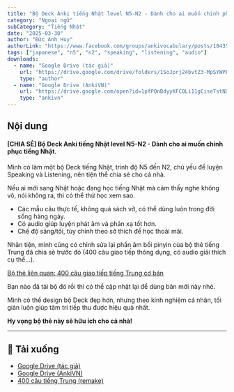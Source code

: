 ```yaml
---
title: "Bộ Deck Anki tiếng Nhật level N5-N2 - Dành cho ai muốn chinh phục tiếng Nhật"
category: "Ngoại ngữ"
subCategory: "Tiếng Nhật"
date: "2025-03-30"
author: "Đức Anh Huy"
authorLink: "https://www.facebook.com/groups/ankivocabulary/posts/1843550589737923/"
tags: ["japanese", "n5", "n2", "speaking", "listening", "audio"]
downloads:
  - name: "Google Drive (tác giả)"
    url: "https://drive.google.com/drive/folders/1SoJprj24bvtZ3-MpSYWPEl4C9ehtr0NS"
    type: "author"
  - name: "Google Drive (AnkiVN)"
    url: "https://drive.google.com/open?id=1pfPQnBdyyKFCQLi11gCiseTstNXQjtB2&usp=drive_fs"
    type: "ankivn"
---
```



<YouTubeEmbed videoId="LKajwLbaZzo" />

## Nội dung

#### [CHIA SẺ] Bộ Deck Anki tiếng Nhật level N5-N2 - Dành cho ai muốn chinh phục tiếng Nhật.

Mình có làm một bộ Deck tiếng Nhật, trình độ N5 đến N2, chủ yếu để luyện Speaking và Listening, nên tiện thể chia sẻ cho cả nhà.

Nếu ai mới sang Nhật hoặc đang học tiếng Nhật mà cảm thấy nghe không vô, nói không ra, thì có thể thử học xem sao.

- Các mẫu câu thực tế, không quá sách vở, có thể dùng luôn trong đời sống hàng ngày.
- Có audio giúp luyện phát âm và phản xạ tốt hơn.
- Chế độ sáng/tối, tùy chỉnh theo sở thích để học thoải mái.

Nhân tiện, mình cũng có chỉnh sửa lại phần âm bồi pinyin của bộ thẻ tiếng Trung đã chia sẻ trước đó (400 câu giao tiếp thông dụng, có audio giải thích cụ thể...).

[Bộ thẻ liên quan: 400 câu giao tiếp tiếng Trung cơ bản](../400-cau-giao-tiep-tieng-trung-co-ban)

Bạn nào đã tải bộ đó rồi thì có thể cập nhật lại để dùng bản mới này nhé.

Mình có thể design bộ Deck đẹp hơn, nhưng theo kinh nghiệm cá nhân, tối giản luôn giúp tâm trí tiếp thu được hiệu quả nhất.

**Hy vọng bộ thẻ này sẽ hữu ích cho cả nhà!**

---

## 📗 Tải xuống

- [Google Drive (tác giả)](https://drive.google.com/drive/folders/1SoJprj24bvtZ3-MpSYWPEl4C9ehtr0NS)
- [Google Drive (AnkiVN)](https://drive.google.com/open?id=1pfPQnBdyyKFCQLi11gCiseTstNXQjtB2&usp=drive_fs)
- [400 câu tiếng Trung (remake)](https://drive.google.com/open?id=1us43I0OQr5dlsBimeJgHcLxHW0W46YHz&usp=drive_fs)